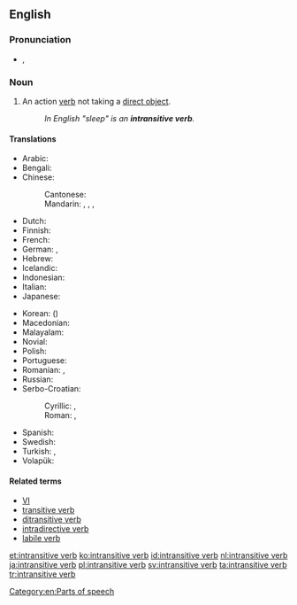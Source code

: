 ==English==
{{wikipedia}}

===Pronunciation===
* {{IPA|/ɪnˌtrænsətɪv ˈvɜːb/|/ɪnˌtrænzətɪv ˈvɜːb/}}, {{X-SAMPA|/In%tr{ns@tIv "v3:b/|/In%tr{nz@tIv "v3:b/}}

===Noun===
{{en-noun|sg=[[intransitive]] [[verb]]}}

# {{grammar}} An action [[verb]] not taking a [[direct object]].
#: ''In English "sleep" is an '''intransitive verb'''.''

====Translations====
{{trans-top|action verb not taking a direct object}}
* Arabic: {{t-|ar|فعل لازم|m|tr=fiʿl lāzim}}
* Bengali: {{t-|bn|অকর্মক ক্রিয়া|tr=ôkôrmôk kriya|sc=Beng}}
* Chinese:
*: Cantonese: {{tø|yue|不及物動詞|tr=bat1 kap6 mat6 dung6 ci4|sc=Hani}}
*: Mandarin: {{t|cmn|不及物動詞|sc=Hani}},  {{t|cmn|不及物动词|tr=bùjíwù dòngcí|sc=Hani}}, {{t-|cmn|自動詞|sc=Hani}},  {{t|cmn|自动词|tr=zìdòngcí|sc=Hani}}
* Dutch: {{t+|nl|onovergankelijk werkwoord|n}}
* Finnish: {{t-|fi|intransitiivinen verbi}}
* French: {{t+|fr|verbe intransitif|m}}
* German: {{t-|de|Intransitiv|m}}, {{t+|de|intransitives Verb|n}}
* Hebrew: {{t+|he|פועל עומד|m}}
* Icelandic: {{t-|is|áhrifslaus sögn|f}}
* Indonesian: {{t-|id|kata kerja intransitif}}
* Italian: {{t-|it|verbo intransitivo|m}}
* Japanese: {{t-|ja|自動詞|tr=じどうし, jidōshi}}
{{trans-mid}}
* Korean: {{t+|ko|자동사|tr=jadongsa|sc=Kore}} ({{t+|ko|自動詞|sc=Kore}})
* Macedonian: {{t-|mk|непреоден глагол|m|tr=nepréoden glágol}}
* Malayalam: {{t-|ml|അകര്‍മ്മകക്രിയ|sc=Mlym}}
* Novial: {{tø|nov|non-transitiv verbe}}
* Polish: {{t+|pl|czasownik nieprzechodni|m}}
* Portuguese: {{t-|pt|predicação verbal}}
* Romanian: {{t-|ro|intranzitiv|m}}, {{t-|ro|verb intranzitiv|n}}
* Russian: {{t-|ru|непереходный глагол|m|tr=neperexódnyj glagól}}
* Serbo-Croatian:
*: Cyrillic: {{t-|sh|непрелазни глагол|m}}, {{t-|sh|непријелазни глагол|m}}
*: Roman: {{t-|sh|neprelazni glagol|m}}, {{t-|sh|neprijelazni glagol|m}}
* Spanish: {{t-|es|verbo intransitivo|m}}
* Swedish: {{t-|sv|intransitivt verb}}
* Turkish: {{t-|tr|geçişsiz fiil}}, {{t-|tr|geçişsiz eylem}}
* Volapük: {{t-|vo|värb neloveädik}}
{{trans-bottom}}

====Related terms====
* [[VI#English|VI]]
* [[transitive verb]]
* [[ditransitive verb]]
* [[intradirective verb]]
* [[labile verb]]

[[Category:en:Parts of speech]]

[[et:intransitive verb]]
[[ko:intransitive verb]]
[[id:intransitive verb]]
[[nl:intransitive verb]]
[[ja:intransitive verb]]
[[pl:intransitive verb]]
[[sv:intransitive verb]]
[[ta:intransitive verb]]
[[tr:intransitive verb]]